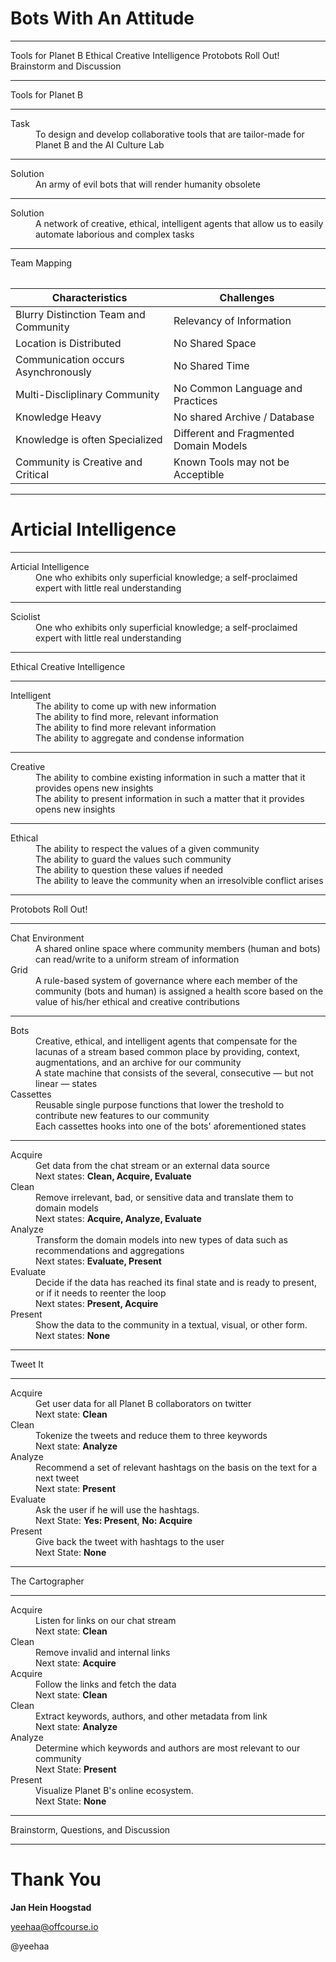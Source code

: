
<Cover>

  # Bots With An Attitude

</Cover>


---

<Agenda>
  Tools for Planet B
  Ethical Creative Intelligence
  Protobots Roll Out!
  Brainstorm and Discussion
</Agenda>


---

<SectionCover>
    Tools for Planet B
</SectionCover>

---

<List>


<dt>Task</dt> 

<dd>To design and develop collaborative tools that are tailor-made for Planet B and the AI Culture Lab</dd>

</List>

---

<List>

<dt>Solution</dt> 

<dd>An army of evil bots that will render humanity obsolete</dd>

</List>

---

<List>

<dt>Solution</dt> 

<dd>A network of creative, ethical, intelligent agents that allow us to easily
automate laborious and complex tasks</dd>

</List>


---


<Table>

Team Mapping

| Characteristics                           | Challenges                                |
|-------------------------------------------|-------------------------------------------|
| Blurry Distinction Team and Community     | Relevancy of Information                  |
| Location is Distributed                   | No Shared Space                           |
| Communication occurs Asynchronously       | No Shared Time                            |
| Multi-Discliplinary Community             | No Common Language and Practices          |
| Knowledge Heavy                           | No shared Archive / Database              |
| Knowledge is often Specialized            | Different and Fragmented Domain Models    |
| Community is Creative and Critical        | Known Tools may not be Acceptible         |

</Table>

---

<SectionCover>

# Articial Intelligence

</SectionCover>

---

<List>

<dt>Articial Intelligence</dt> 

<dd>One who exhibits only superficial knowledge; a self-proclaimed expert with
little real understanding</dd>


</List>

---

<List>

<dt>Sciolist</dt> 

<dd>One who exhibits only superficial knowledge; a self-proclaimed expert with
little real understanding</dd>

</List>

---

<SectionCover>
  Ethical Creative Intelligence
</SectionCover>

---

<List>

<dt>Intelligent</dt>

<dd>The ability to come up with new information</dd>

<dd>The ability to find more, relevant information</dd>

<dd>The ability to find more relevant information</dd>

<dd>The ability to aggregate and condense information</dd>

</List>

---

<List>

<dt>Creative</dt> 

<dd>The ability to combine existing information in such a matter that it
provides opens new insights</dd>

<dd>The ability to present information in such a matter that it
provides opens new insights</dd>

</List>

---

<List>

<dt>Ethical</dt> 

<dd>The ability to respect the values of a given community</dd>

<dd>The ability to guard the values such community</dd>

<dd>The ability to question these values if needed</dd>

<dd>The ability to leave the community when an irresolvible conflict arises</dd>

</List>

---

<SectionCover>
  Protobots Roll Out!
</SectionCover>

---

<List>

<dt>Chat Environment</dt> 

<dd>A shared online space where community members (human and bots) can
read/write to a uniform stream of information</dd>

<dt>Grid</dt> 
<dd>A rule-based system of governance where each member of the community (bots and
human) is assigned a health score based on the value of his/her ethical and creative contributions</dd>

</List>

---

<List>

<dt>Bots</dt> 

<dd>Creative, ethical, and intelligent agents that compensate for the lacunas of
a stream based common place by providing, context, augmentations, and an archive
for our community</dd>

<dd>A state machine that consists of the several, consecutive   &mdash; but not linear
  &mdash; states</dd>

<dt>Cassettes</dt> 

<dd>Reusable single purpose functions that lower the treshold to contribute new
features to our community</dd>

<dd>Each cassettes hooks into one of the bots' aforementioned states</dd>

</List>

---

<List>

<dt>Acquire</dt> 

<dd>Get data from the chat stream or an external data source<br/>Next states:
<strong>Clean, Acquire, Evaluate</strong></dd>

<dt>Clean</dt> 

<dd>Remove irrelevant, bad, or sensitive data and translate them to domain
models<br/>Next states: <strong>Acquire, Analyze, Evaluate</strong></dd>

<dt>Analyze</dt> 

<dd>Transform the domain models into new types of data such as recommendations
and aggregations <br/>Next states: <strong>Evaluate, Present</strong></dd>

<dt>Evaluate</dt> 

<dd>Decide if the data has reached its final state and is ready to present, or
if it needs to reenter the loop<br/>Next states: <strong>Present, Acquire</strong></dd>

<dt>Present</dt> 

<dd>Show the data to the community in a textual, visual, or other form.<br/>Next
states: <strong>None</strong></dd>

</List>

---

<SectionCover>
    Tweet It
</SectionCover>

---

<List>

<dt>Acquire</dt> 

<dd>Get user data for all Planet B collaborators on twitter<br/>Next state: <strong>Clean</strong></dd>

<dt>Clean</dt> 

<dd>Tokenize the tweets and reduce them to three keywords<br/>Next state:
<strong>Analyze</strong></dd>

<dt>Analyze</dt> 

<dd>Recommend a set of relevant hashtags on the basis on the text for a next
tweet<br/>Next state: <strong>Present</strong></dd>

<dt>Evaluate</dt> 

<dd>Ask the user if he will use the hashtags. <br/>Next State: <strong>Yes:
Present</strong>, <strong>No: Acquire</strong></dd>

<dt>Present</dt> 

<dd>Give back the tweet with hashtags to the user<br/>Next State: <strong>None</strong></dd>

</List>

---

<SectionCover>
    The Cartographer
</SectionCover>

---

<List>

<dt>Acquire</dt> 

<dd>Listen for links on our chat stream<br/>Next state: <strong>Clean</strong></dd>

<dt>Clean</dt> 

<dd>Remove invalid and internal links<br/>Next state: <strong>Acquire</strong></dd>

<dt>Acquire</dt> 

<dd>Follow the links and fetch the data<br/>Next state: <strong>Clean</strong></dd>

<dt>Clean</dt> 

<dd>Extract keywords, authors, and other metadata from link<br/>Next state: <strong>Analyze</strong></dd>

<dt>Analyze</dt> 

<dd>Determine which keywords and authors are most relevant to our community<br/>Next State: <strong>
Present</strong></dd>

<dt>Present</dt> 

<dd>Visualize Planet B's online ecosystem.<br/>Next State: <strong>None</strong></dd>

</List>

---

<SectionCover>
  Brainstorm, Questions, and Discussion
</SectionCover>


---

<BackCover>


  # Thank You

  **Jan Hein Hoogstad**

  yeehaa@offcourse.io

  @yeehaa

</BackCover>


